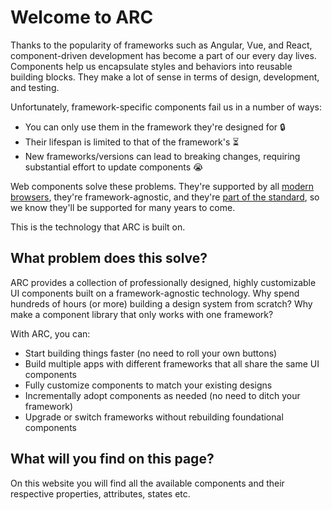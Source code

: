 
<Meta title="Introduction"/>

# Welcome to ARC

Thanks to the popularity of frameworks such as Angular, Vue, and React, component-driven development has become a part of our every day lives.
Components help us encapsulate styles and behaviors into reusable building blocks.
They make a lot of sense in terms of design, development, and testing.

Unfortunately, framework-specific components fail us in a number of ways:

* You can only use them in the framework they're designed for 🔒
* Their lifespan is limited to that of the framework's ⏳
* New frameworks/versions can lead to breaking changes, requiring substantial effort to update components 😭

Web components solve these problems.
They're supported by all [modern browsers](https://caniuse.com/custom-elementsv1), they're framework-agnostic, and they're [part of the standard](https://developer.mozilla.org/en-US/docs/Web/Web_Components),
so we know they'll be supported for many years to come.

This is the technology that ARC is built on.

## What problem does this solve?

ARC provides a collection of professionally designed, highly customizable UI components built on a framework-agnostic technology.
Why spend hundreds of hours (or more) building a design system from scratch?
Why make a component library that only works with one framework?

With ARC, you can:

* Start building things faster (no need to roll your own buttons)
* Build multiple apps with different frameworks that all share the same UI components
* Fully customize components to match your existing designs
* Incrementally adopt components as needed (no need to ditch your framework)
* Upgrade or switch frameworks without rebuilding foundational components

## What will you find on this page?
On this website you will find all the available components and their respective properties, attributes, states etc.

